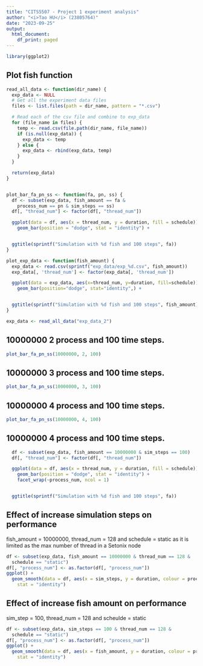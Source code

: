 ---
title: "CITS5507 - Project 1 experiment analysis"
author: "<i>Tao HU</i> (23805764)"
date: "2023-09-25"
output:
  html_document:
    df_print: paged
---

```{r setup, include=FALSE}
library(ggplot2)
```

## Plot fish function

```{r fig.width=12, fig.height=8}
read_all_data <- function(dir_name) {
  exp_data <- NULL
  # Get all the experiment data files
  files <- list.files(path = dir_name, pattern = "*.csv")

  # Read each of the csv file and combine to exp_data
  for (file_name in files) {
    temp <- read.csv(file.path(dir_name, file_name))
    if (is.null(exp_data)) {
      exp_data <- temp
    } else {
      exp_data <- rbind(exp_data, temp)
    }
  }

  return(exp_data)
}


plot_bar_fa_pn_ss <- function(fa, pn, ss) {
  df <- subset(exp_data, fish_amount == fa &
    process_num == pn & sim_steps == ss) 
  df[, "thread_num"] <- factor(df[, "thread_num"])

  ggplot(data = df, aes(x = thread_num, y = duration, fill = schedule)) +
    geom_bar(position = "dodge", stat = "identity") +


  ggtitle(sprintf("Simulation with %d fish and 100 steps", fa))
}

plot_exp_data <- function(fish_amount) {
  exp_data <- read.csv(sprintf("exp_data/exp_%d.csv", fish_amount))
  exp_data[, 'thread_num'] <- factor(exp_data[, 'thread_num'])

  ggplot(data = exp_data, aes(x=thread_num, y=duration, fill=schedule)) +
    geom_bar(position="dodge", stat="identity",) +


  ggtitle(sprintf("Simulation with %d fish and 100 steps", fish_amount))
}

exp_data <- read_all_data("exp_data_2")
```


## 10000000 2 process and 100 time steps.
```{r fig.width=12, fig.height=8}
plot_bar_fa_pn_ss(10000000, 2, 100)
```

## 10000000 3 process and 100 time steps.
```{r fig.width=12, fig.height=8}
plot_bar_fa_pn_ss(10000000, 3, 100)
```

## 10000000 4 process and 100 time steps.
```{r fig.width=12, fig.height=8}
plot_bar_fa_pn_ss(10000000, 4, 100)
```

## 10000000 4 process and 100 time steps.
```{r fig.width=12, fig.height=8}
  df <- subset(exp_data, fish_amount == 10000000 & sim_steps == 100) 
  df[, "thread_num"] <- factor(df[, "thread_num"])

  ggplot(data = df, aes(x = thread_num, y = duration, fill = schedule)) +
    geom_bar(position = "dodge", stat = "identity") +
    facet_wrap(~process_num, ncol = 1)


  ggtitle(sprintf("Simulation with %d fish and 100 steps", fa))
```

## Effect of increase simulation steps on performance
fish_amount = 10000000, thread_num = 128 and schedule = static as it is limited as the max number of thread in a Setonix node

```{r fig.width=12, fig.height=8}
df <- subset(exp_data, fish_amount == 10000000 & thread_num == 128 & 
  schedule == "static")
df[, "process_num"] <- as.factor(df[, "process_num"])
ggplot() +
  geom_smooth(data = df, aes(x = sim_steps, y = duration, colour = process_num), 
    stat = "identity")
```

## Effect of increase fish amount on performance
sim_step = 100, thread_num = 128 and scheulde = static

```{r fig.width=12, fig.height=8}
df <- subset(exp_data, sim_steps == 100 & thread_num == 128 & 
  schedule == "static")
df[, "process_num"] <- as.factor(df[, "process_num"])
ggplot() +
  geom_smooth(data = df, aes(x = fish_amount, y = duration, colour = process_num), 
    stat = "identity")
```